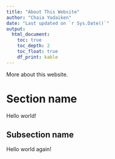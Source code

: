 ```yaml
---
title: "About This Website"
author: "Chaia Yodaiken"
date: "Last updated on `r Sys.Date()`"
output:
  html_document:
    toc: true
    toc_depth: 2
    toc_float: true
    df_print: kable
---
```


More about this website.

# Section name

Hello world!

## Subsection name

Hello world again!